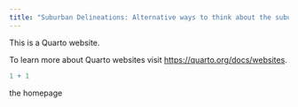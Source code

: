 ```yaml
---
title: "Suburban Delineations: Alternative ways to think about the suburban environment"
---
```


This is a Quarto website.

To learn more about Quarto websites visit <https://quarto.org/docs/websites>.

```r
1 + 1
```
the homepage 
 